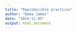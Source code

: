 ```yaml
---
title: "Reproducible practices"
author: "Emma James"
date: "2024-11-05"
output: html_document
---
```


